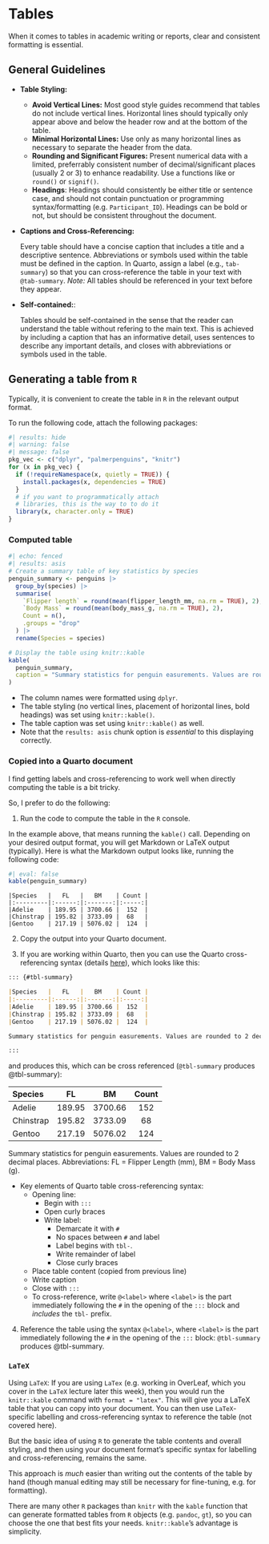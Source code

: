 # Tables {#sec-day5-tables}

When it comes to tables in academic writing or reports, clear and consistent formatting is essential.

## General Guidelines

- **Table Styling:**

  - **Avoid Vertical Lines:**
    Most good style guides recommend that tables do not include vertical lines. Horizontal lines should typically only appear above and below the header row and at the bottom of the table.
  - **Minimal Horizontal Lines:**
    Use only as many horizontal lines as necessary to separate the header from the data.
  - **Rounding and Significant Figures:**
    Present numerical data with a limited, preferrably consistent number of decimal/significant places (usually 2 or 3) to enhance readability. Use a functions like or `round()` or `signif()`.
  - **Headings**:
    Headings should consistently be either title or sentence case, and should not contain punctuation or programming syntax/formatting (e.g. `Participant_ID`). Headings can be bold or not, but should be consistent throughout the document.

- **Captions and Cross-Referencing:**

  Every table should have a concise caption that includes a title and a descriptive sentence. Abbreviations or symbols used within the table must be defined in the caption. In Quarto, assign a label (e.g., `tab-summary`) so that you can cross-reference the table in your text with `@tab-summary`.
  _Note:_ All tables should be referenced in your text before they appear.

- **Self-contained:**:
  
  Tables should be self-contained in the sense that the reader can understand the table without refering to the main text.
  This is achieved by including a caption that has an informative detail, uses sentences to describe any important details, and closes with abbreviations or symbols used in the table.

## Generating a table from `R`

Typically, it is convenient to create the table in `R` in the relevant output format.

To run the following code, attach the following packages:

```r
#| results: hide
#| warning: false
#| message: false
pkg_vec <- c("dplyr", "palmerpenguins", "knitr")
for (x in pkg_vec) {
  if (!requireNamespace(x, quietly = TRUE)) {
    install.packages(x, dependencies = TRUE)
  }
  # if you want to programmatically attach
  # libraries, this is the way to to do it
  library(x, character.only = TRUE)
}
```

### Computed table

```r
#| echo: fenced
#| results: asis
# Create a summary table of key statistics by species
penguin_summary <- penguins |>
  group_by(species) |>
  summarise(
    `Flipper length` = round(mean(flipper_length_mm, na.rm = TRUE), 2),
    `Body Mass` = round(mean(body_mass_g, na.rm = TRUE), 2),
    Count = n(),
    .groups = "drop"
  ) |>
  rename(Species = species)

# Display the table using knitr::kable
kable(
  penguin_summary,
  caption = "Summary statistics for penguin easurements. Values are rounded to 2 decimal places. Abbreviations: FL = Flipper Length (mm), BM = Body Mass (g)."
)
```

- The column names were formatted using `dplyr`.
- The table styling (no vertical lines, placement of horizontal lines, bold headings) was set using `knitr::kable()`.
- The table caption was set using `knitr::kable()` as well.
- Note that the `results: asis` chunk option is *essential* to this displaying correctly.

### Copied into a Quarto document

I find getting labels and cross-referencing to work well when directly computing the table is a bit tricky.

So, I prefer to do the following:

1. Run the code to compute the table in the `R` console.

In the example above, that means running the `kable()` call.
Depending on your desired output format, you will get Markdown or LaTeX output (typically).
Here is what the Markdown output looks like, running the following code:

```r
#| eval: false
kable(penguin_summary)
```

```plaintext
|Species   |   FL   |   BM    | Count |
|:---------|:------:|:-------:|:-----:|
|Adelie    | 189.95 | 3700.66 |  152  |
|Chinstrap | 195.82 | 3733.09 |  68   |
|Gentoo    | 217.19 | 5076.02 |  124  |
```

2. Copy the output into your Quarto document.

3. If you are working within Quarto, then you can use the Quarto cross-referencing syntax (details [here](https://quarto.org/docs/authoring/cross-references.html)), which looks like this:

```markdown
::: {#tbl-summary}

|Species   |   FL   |   BM    | Count |
|:---------|:------:|:-------:|:-----:|
|Adelie    | 189.95 | 3700.66 |  152  |
|Chinstrap | 195.82 | 3733.09 |  68   |
|Gentoo    | 217.19 | 5076.02 |  124  |

Summary statistics for penguin easurements. Values are rounded to 2 decimal places. Abbreviations: FL = Flipper Length (mm), BM = Body Mass (g).

:::
```

and produces this, which can be cross referenced (`@tbl-summary` produces @tbl-summary):

::: {#tbl-summary}

|Species   |   FL   |   BM    | Count |
|:---------|:------:|:-------:|:-----:|
|Adelie    | 189.95 | 3700.66 |  152  |
|Chinstrap | 195.82 | 3733.09 |  68   |
|Gentoo    | 217.19 | 5076.02 |  124  |

Summary statistics for penguin easurements. Values are rounded to 2 decimal places. Abbreviations: FL = Flipper Length (mm), BM = Body Mass (g).

:::

- Key elements of Quarto table cross-referencing syntax:
  - Opening line:
    - Begin with `:::`
    - Open curly braces
    - Write label:
      - Demarcate it with `#`
      - No spaces between `#` and label
      - Label begins with `tbl-`.
      - Write remainder of label
      - Close curly braces
  - Place table content (copied from previous line)
  - Write caption
  - Close with `:::`
  - To cross-reference, write `@<label>` where `<label>` is the part immediately following the `#` in the opening of the `:::` block and *includes* the `tbl-` prefix.

4. Reference the table using the syntax `@<label>`, where `<label>` is the part immediately following the `#` in the opening of the `:::` block: `@tbl-summary` produces @tbl-summary.

### `LaTeX` 

Using `LaTeX`: If you are using `LaTex` (e.g. working in OverLeaf, which you cover in the `LaTeX` lecture later this week), then you would run the `knitr::kable` command with `format = "latex"`.
This will give you a LaTeX table that you can copy into your document.
You can then use `LaTeX`-specific labelling and cross-referencing syntax to reference the table (not covered here).

But the basic idea of using `R` to generate the table contents and overall styling, and then using your document format's specific syntax for labelling and cross-referencing, remains the same.

This approach is *much* easier than writing out the contents of the table by hand (though manual editing may still be necessary for fine-tuning, e.g. for formatting).

There are many other `R` packages than `knitr` with the `kable` function that can generate formatted tables from `R` objects (e.g. `pandoc`, `gt`), so you can choose the one that best fits your needs.
`knitr::kable`'s advantage is simplicity.